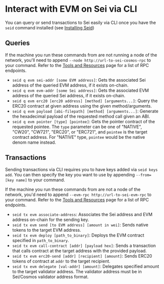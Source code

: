 # Interact with EVM on Sei via CLI
You can query or send transactions to Sei easily via CLI once you have the `seid` command installed (see [Installing Seid](./installing-seid))

## Queries
If the machine you run these commands from are not running a node of the network, you'll need to append `--node http://url-to-sei-cosmos-rpc` to your command. Refer to the [Tools and Resources](/tools-and-resources) page for a list of RPC endpoints.

- `seid q evm sei-addr [some EVM address]`: Gets the associated Sei address of the queried EVM address, if it exists on-chain.
- `seid q evm evm-addr [some Sei address]`: Gets the associated EVM address of the queried Sei address, if it exists on-chain. 
- `seid q evm erc20 [erc20 address] [method] [arguments...]`: Query the ERC20 contract at given address using the given method/arguments.
- `seid q evm payload [abi-filepath] [method] [arguments...]`: Generate the hexadecimal payload of the requested method call given an ABI.
- `seid q evm pointer [type] [pointee]`: Gets the pointer contract of the requested pointee. The `type` parameter can be one of "NATIVE", "CW20", "CW721", "ERC20", or "ERC721", and `pointee` is the target contract address.
For "NATIVE" type, `pointee` would be the native denom name instead.

## Transactions
Sending transactions via CLI requires you to have keys added via `seid keys add`. You can then specify the key you want to use by appending `--from=[key name]` to your command.

If the machine you run these commands from are not a node of the network, you'd need to append `--evm-rpc http://url-to-sei-evm-rpc` to your command. Refer to the [Tools and Resources](/tools-and-resources) page for a list of RPC endpoints.

- `seid tx evm associate-address`: Associates the Sei address and EVM address on-chain for the sending key.
- `seid tx evm send [to EVM address] [amount in wei]`: Sends native tokens to the target EVM address.
- `seid tx evm deploy [path_to_binary]`: Deploys the EVM contract specified in `path_to_binary`.
- `seid tx evm call-contract [addr] [payload hex]`: Sends a transaction that calls contract at the target address with the provided payload.
- `seid tx evm erc20-send [addr] [recipient] [amount]`: Sends ERC20 tokens of contract at `addr` to the target recipient.
- `seid tx evm delegate [val-addr] [amount]`: Delegates specified amount to the target validator address. The validator address must be in Sei/Cosmos validator address format.
